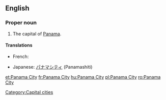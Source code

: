 {{wikipedia}}
==English==

===Proper noun===
{{en-proper noun|head=[[Panama]] [[City]]}}

# The capital of [[Panama]].

====Translations====
{{trans-top|capital of Panama}}
* French: {{t+|fr|Panamá}}
{{trans-mid}}
* Japanese: [[パナマシティ]] (Panamashiti)
{{trans-bottom}}

[[Category:Capital cities]]

[[et:Panama City]]
[[fr:Panama City]]
[[hu:Panama City]]
[[pl:Panama City]]
[[ro:Panama City]]